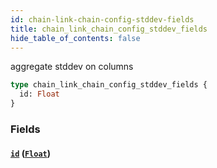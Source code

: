 ```yaml
---
id: chain-link-chain-config-stddev-fields
title: chain_link_chain_config_stddev_fields
hide_table_of_contents: false
---
```


aggregate stddev on columns

```graphql
type chain_link_chain_config_stddev_fields {
  id: Float
}
```

### Fields

#### [`id`](#) ([`Float`](/07-graphql/scalars/float))
